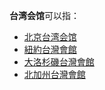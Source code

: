 '''台湾会馆'''可以指：
*[[北京台湾会馆|北京台湾会馆]]
*[[紐約台灣會館|紐約台灣會館]]
*[[大洛杉磯台灣會館|大洛杉磯台灣會館]]
*[[北加州台灣會館|北加州台灣會館]]

{{disambig|cat=四字建築物消歧義|T台}}